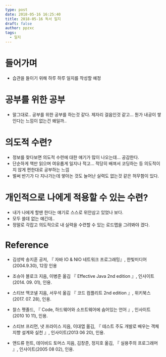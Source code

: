 ```yaml
---
type: post
date: 2018-05-16 16:25:40
title: 2018-05-16 독서 일지
draft: false
author: ppzxc
tags:
  - 일지
---
```


# 들어가며

- 습관을 들이기 위해 하루 하루 일지를 작성할 예정

# 공부를 위한 공부

- 말그대로.. 공부를 위한 공부를 하는것 같다. 제자리 걸음인것 같고... 뭔가 내공이 쌓인다는 느낌이 없는건 왜일까..

# 의도적 수련?

- 정보를 찾다보면 의도적 수련에 대한 얘기가 많이 나오는데... 공감한다.
- 단순하게 책만 읽으며 여유롭게 일지나 적고... 적당히 배껴서 코딩하는 등 의도적이지 않게 편한대로 공부하는 느낌
- 벌써 반기가 다 지나가는데 쌓아논 것도 늘어난 실력도 없는것 같은 허무함이 있다.

# 개인적으로 나에게 적용할 수 있는 수련?

- 내가 나에게 할땐 한다는 얘기로 스스로 위안삼고 있었나 보다.
- 모두 쓸데 없는 얘긴데..
- 정말로 각잡고 의도적으로 내 실력을 수련할 수 있는 로드맵을 그려봐야 겠다.

# Reference

- 김성박 송지훈 공저, 『 자바 IO & NIO 네트워크 프로그래밍』, 한빛미디어(2004.9.30), 12장 인용
- 조슈아 블로크 지음, 이병준 옮김 『 Effective Java 2nd edition 』, 인사이트(2014. 09. 01), 인용.
- 스티브 맥코넬 지음, 서우석 옮김 『 코드 컴플리트 2nd edition 』, 위키북스(2017. 07. 28), 인용.

- 찰스 펫졸드, 『 Code, 하드웨어와 소프트웨어에 숨어있는 언어 』, 인사이트(2010 10 11), 인용.
- 스티브 프리먼, 냇 프라이스 지음, 이대엽 옮김, 『 테스트 주도 개발로 배우는 객체 지향 설계와 실천 』, 인사이트(2013 06 20), 인용.
- 앤드류 헌트, 데이비드 토머스 지음, 김창준, 정지호 옮김, 『 실용주의 프로그래머 』, 인사이트(2005 08 02), 인용.

